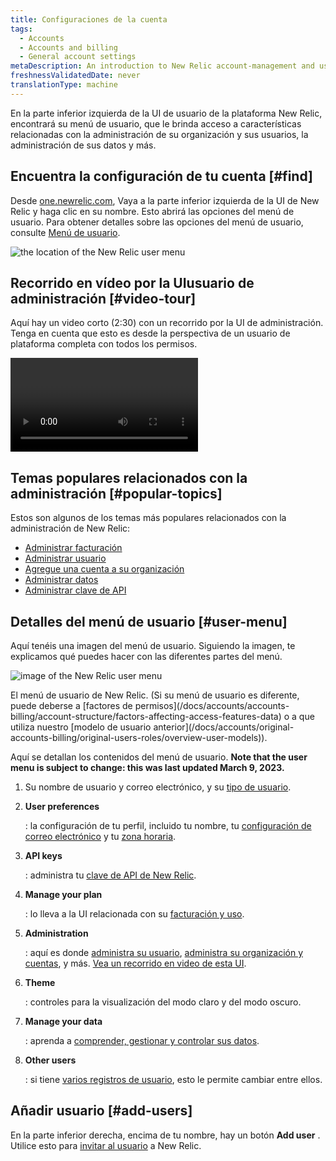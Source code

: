 ```yaml
---
title: Configuraciones de la cuenta
tags:
  - Accounts
  - Accounts and billing
  - General account settings
metaDescription: An introduction to New Relic account-management and user-management settings.
freshnessValidatedDate: never
translationType: machine
---
```




En la parte inferior izquierda de la UI de usuario de la plataforma New Relic, encontrará su menú de usuario, que le brinda acceso a características relacionadas con la administración de su organización y sus usuarios, la administración de sus datos y más.

## Encuentra la configuración de tu cuenta [#find]

Desde [one.newrelic.com](https://one.newrelic.com), Vaya a la parte inferior izquierda de la UI de New Relic y haga clic en su nombre. Esto abrirá las opciones del menú de usuario. Para obtener detalles sobre las opciones del menú de usuario, consulte [Menú de usuario](#user-menu).

<img
  title="the location of the New Relic user menu"
  alt="the location of the New Relic user menu"
  src={accountsUserMenuLocation}
/>

## Recorrido en vídeo por la UIusuario de administración [#video-tour]

Aquí hay un video corto (2:30) con un recorrido por la UI de administración. Tenga en cuenta que esto es desde la perspectiva de un usuario de plataforma completa con todos los permisos.

<Video
  type="wistia"
  id="og6og234xc"
/>

## Temas populares relacionados con la administración [#popular-topics]

Estos son algunos de los temas más populares relacionados con la administración de New Relic:

* [Administrar facturación](/docs/accounts/accounts-billing/new-relic-one-pricing-billing/new-relic-one-pricing-billing#usage-ui)
* [Administrar usuario](/docs/accounts/accounts-billing/new-relic-one-user-management/introduction-managing-users)
* [Agregue una cuenta a su organización](/docs/accounts/accounts-billing/account-structure/add-accounts)
* [Administrar datos](/docs/data-apis/manage-data/manage-your-data)
* [Administrar clave de API](/docs/apis/intro-apis/new-relic-api-keys)

## Detalles del menú de usuario [#user-menu]

Aquí tenéis una imagen del menú de usuario. Siguiendo la imagen, te explicamos qué puedes hacer con las diferentes partes del menú.

<img
  title="image of the New Relic user menu"
  alt="image of the New Relic user menu"
  src={accountsUserMenu}
/>

<figcaption>
  El menú de usuario de New Relic. (Si su menú de usuario es diferente, puede deberse a [factores de permisos](/docs/accounts/accounts-billing/account-structure/factors-affecting-access-features-data) o a que utiliza nuestro [modelo de usuario anterior](/docs/accounts/original-accounts-billing/original-users-roles/overview-user-models)).
</figcaption>

Aquí se detallan los contenidos del menú de usuario. <DNT>**Note that the user menu is subject to change: this was last updated March 9, 2023.**</DNT>

1. Su nombre de usuario y correo electrónico, y su [tipo de usuario](/docs/accounts/accounts-billing/new-relic-one-user-management/user-type).

2. <DNT>**User preferences**</DNT>

   : la configuración de tu perfil, incluido tu nombre, tu [configuración de correo electrónico](/docs/accounts/accounts/account-maintenance/account-email-settings/) y tu [zona horaria](/docs/accounts/accounts-billing/general-account-settings/default-time-zone-setting).

3. <DNT>**API keys**</DNT>

   : administra tu [clave de API de New Relic](/docs/apis/intro-apis/new-relic-api-keys).

4. <DNT>**Manage your plan**</DNT>

   : lo lleva a la UI relacionada con su [facturación y uso](/docs/accounts/accounts-billing/new-relic-one-pricing-billing/new-relic-one-pricing-billing).

5. <DNT>**Administration**</DNT>

   : aquí es donde [administra su usuario](/docs/accounts/accounts-billing/new-relic-one-user-management/user-management-ui-and-tasks#where), [administra su organización y cuentas](/docs/accounts/accounts-billing/account-structure/new-relic-account-structure), y más. [Vea un recorrido en video de esta UI](#video-tour).

6. <DNT>**Theme**</DNT>

   : controles para la visualización del modo claro y del modo oscuro.

7. <DNT>**Manage your data**</DNT>

   : aprenda a [comprender, gestionar y controlar sus datos](/docs/data-apis/manage-data/manage-your-data).

8. <DNT>**Other users**</DNT>

   : si tiene [varios registros de usuario](/docs/accounts/accounts-billing/account-setup/multiple-logins-found), esto le permite cambiar entre ellos.

## Añadir usuario [#add-users]

En la parte inferior derecha, encima de tu nombre, hay un botón <DNT>**Add user**</DNT> . Utilice esto para [invitar al usuario](/docs/accounts/accounts-billing/new-relic-one-user-management/user-management-ui-and-tasks#add-users) a New Relic.